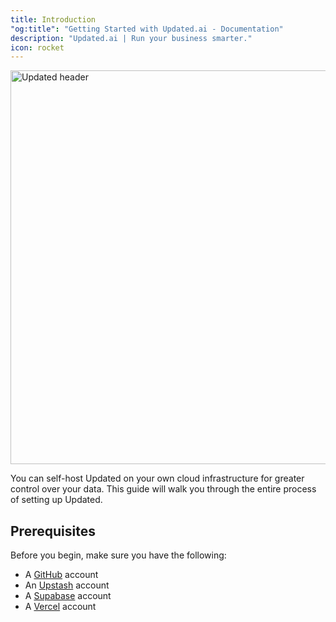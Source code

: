 ```yaml
---
title: Introduction
"og:title": "Getting Started with Updated.ai - Documentation"
description: "Updated.ai | Run your business smarter."
icon: rocket
---
```


<Frame>
  <img src="/images/header.png" alt="Updated header" width="1200" height="630" />
</Frame>

You can self-host Updated on your own cloud infrastructure for greater control over your data. This guide will walk you through the entire process of setting up Updated.

## Prerequisites

Before you begin, make sure you have the following:

- A [GitHub](https://github.com/) account
- An [Upstash](https://upstash.com/) account
- A [Supabase](https://supabase.com/) account
- A [Vercel](https://vercel.com/) account
